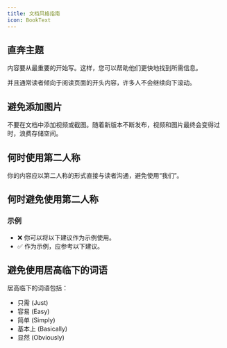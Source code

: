 ```yaml
---
title: 文档风格指南
icon: BookText
---
```


## 直奔主题

内容要从最重要的开始写。这样，您可以帮助他们更快地找到所需信息。

并且通常读者倾向于阅读页面的开头内容，许多人不会继续向下滚动。

## 避免添加图片

不要在文档中添加视频或截图。随着新版本不断发布，视频和图片最终会变得过时，浪费存储空间。

## 何时使用第二人称

你的内容应以第二人称的形式直接与读者沟通，避免使用“我们”。

## 何时避免使用第二人称

### 示例

- ❌ 你可以将以下建议作为示例使用。
- ✅ 作为示例，应参考以下建议。

## 避免使用居高临下的词语

居高临下的词语包括：

- 只需 (Just)
- 容易 (Easy)
- 简单 (Simply)
- 基本上 (Basically)
- 显然 (Obviously)

